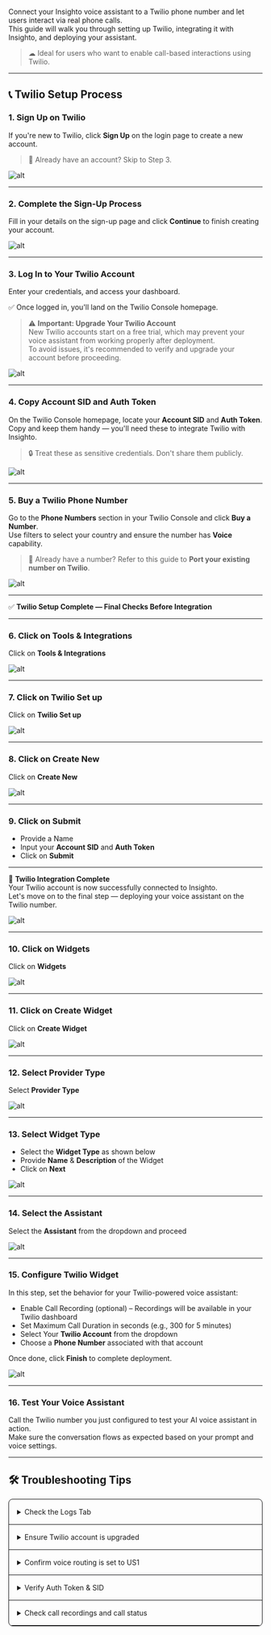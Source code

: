Connect your Insighto voice assistant to a Twilio phone number and let users interact via real phone calls.  
This guide will walk you through setting up Twilio, integrating it with Insighto, and deploying your assistant.

> ☁ Ideal for users who want to enable call-based interactions using Twilio.

---

## 📞 Twilio Setup Process


### 1. Sign Up on Twilio

If you're new to Twilio, click **Sign Up** on the login page to create a new account.

> 🔄 Already have an account? Skip to Step 3.

![alt](images/Twilio/1.png)

---

### 2. Complete the Sign-Up Process

Fill in your details on the sign-up page and click **Continue** to finish creating your account.

![alt](images/Twilio/2.png)

---

### 3. Log In to Your Twilio Account

Enter your credentials, and access your dashboard.

✅ Once logged in, you'll land on the Twilio Console homepage.

> ⚠ **Important: Upgrade Your Twilio Account**  
New Twilio accounts start on a free trial, which may prevent your voice assistant from working properly after deployment.  
To avoid issues, it's recommended to verify and upgrade your account before proceeding.

![alt](images/Twilio/3.png)

---

### 4. Copy Account SID and Auth Token

On the Twilio Console homepage, locate your **Account SID** and **Auth Token**.  
Copy and keep them handy — you'll need these to integrate Twilio with Insighto.

> 🔒 Treat these as sensitive credentials. Don't share them publicly.

![alt](images/Twilio/4.png)

---

### 5. Buy a Twilio Phone Number

Go to the **Phone Numbers** section in your Twilio Console and click **Buy a Number**.  
Use filters to select your country and ensure the number has **Voice** capability.

> 🔁 Already have a number? Refer to this guide to **Port your existing number on Twilio**.

![alt](images/Twilio/5.png)

---

✅ **Twilio Setup Complete — Final Checks Before Integration**

---


### 6. Click on Tools & Integrations

Click on **Tools & Integrations**

![alt](images/Twilio/6.png)

---

### 7. Click on Twilio Set up

Click on **Twilio Set up**

![alt](images/Twilio/7.png)

---

### 8. Click on Create New

Click on **Create New**

![alt](images/Twilio/8.png)

---

### 9. Click on Submit

- Provide a Name  
- Input your **Account SID** and **Auth Token**  
- Click on **Submit**

---

🔗 **Twilio Integration Complete**  
Your Twilio account is now successfully connected to Insighto.  
Let's move on to the final step — deploying your voice assistant on the Twilio number.

![alt](images/Twilio/6.png)

---

### 10. Click on Widgets

Click on **Widgets**

![alt](images/Twilio/10.png)

---

### 11. Click on Create Widget

Click on **Create Widget**

![alt](images/Twilio/11.png)

---

### 12. Select Provider Type

Select **Provider Type**

![alt](images/Twilio/12.png)

---

### 13. Select Widget Type

- Select the **Widget Type** as shown below  
- Provide **Name** & **Description** of the Widget  
- Click on **Next**

![alt](images/Twilio/13.png)

---

### 14. Select the Assistant

Select the **Assistant** from the dropdown and proceed

![alt](images/Twilio/14.png)

---

### 15. Configure Twilio Widget

In this step, set the behavior for your Twilio-powered voice assistant:

- Enable Call Recording (optional) – Recordings will be available in your Twilio dashboard  
- Set Maximum Call Duration in seconds (e.g., 300 for 5 minutes)  
- Select Your **Twilio Account** from the dropdown  
- Choose a **Phone Number** associated with that account  

Once done, click **Finish** to complete deployment.

![alt](images/Twilio/15.png)

---

### 16. Test Your Voice Assistant

Call the Twilio number you just configured to test your AI voice assistant in action.  
Make sure the conversation flows as expected based on your prompt and voice settings.

---

## 🛠️ Troubleshooting Tips

<div style="border: 1px solid rgb(15, 15, 16); border-radius: 8px; overflow: hidden;">

  <details style="border-bottom: 1px solid rgb(15, 15, 16); padding: 16px;">
    <summary>Check the Logs Tab</summary>
    <p style="margin-top: 8px;">
      Go to the bottom-left corner of your Insighto dashboard where your name or email appears. Click it to open the settings menu, then select <code>System Logs</code>. Here, you'll find detailed logs and error messages to help identify any issues with your assistant.
    </p>
  </details> 

  <details style="border-bottom: 1px solid rgb(15, 15, 16); padding: 16px;">
    <summary>Ensure Twilio account is upgraded</summary>
    <p style="margin-top: 8px;">
      Free trial accounts may block live calls.
    </p>
  </details> 

  <details style="border-bottom: 1px solid rgb(15, 15, 16); padding: 16px;">
    <summary>Confirm voice routing is set to US1</summary>
    <p style="margin-top: 8px;">
      Confirm that voice routing is set to <code>US1</code> in your Twilio phone number settings.
    </p>
  </details> 

  <details style="border-bottom: 1px solid rgb(15, 15, 16); padding: 16px;">
    <summary>Verify Auth Token & SID</summary>
    <p style="margin-top: 8px;">
      Verify that the <code>Auth Token</code> and <code>SID</code> used in Insighto are correct.
    </p>
  </details>

  <details style="border-bottom: 1px solid rgb(15, 15, 16); padding: 16px;">
    <summary>Check call recordings and call status</summary>
    <p style="margin-top: 8px;">Check call recordings and call status in your Twilio console</p>
  </details> 

</div>
